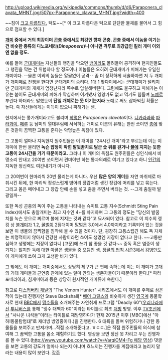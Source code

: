 {{{+1 Bullet ant }}}

http://upload.wikimedia.org/wikipedia/commons/thumb/d/d6/Paraponera_clavata_MHNT.jpg/507px-Paraponera_clavata_MHNT.jpg?width=400

~~침이 [[크고 아름다운|크고 아름답다.]] 턱도~~[* 이 크고 아름다운 턱으로 단단한 물체를 물어서 그 힘으로 점프할 수 있다.]

'''[[개미]] 중에서 거의 최강이며 [[곤충]] 중에서도 최강인 깡패 곤충. 곤충 중에서 이놈을 이기는 건 비슷한 종류의 디노포네라(''Dinoponera'')나 아니면 격투로 최강급인 킬러 개미 이외엔 없을 정도.''' 

예를 들어 [[군대개미]]는 자신들의 행진을 막으면 [[뱀]]이라도 몰려들어 공격하며 현지인들도 그 행진을 막는 건 위험하다 할 정도이나 이놈들은 오히려 군대개미가 피해가는 유일한 개미이다. --몰론 이외의 놈들은 얄쨜없이 공격-- 좀 더 정확하게 서술하자면 저 두 개미가 개미떼로 전쟁을 한다면 군대개미의 승리다. 1대 1 맞다이에서는  군대개미가 털리지만 군대개미의 개체가 엄청난지라 쪽수로 압살해버린다. 그럼에도 불구하고 피해가는 이유는 붙어도 군대개미의 피해가 막심하며 이겨봤자 영양가도 없고 먹기도 힘들며 [[노예]]로 부린다 하더라도 말했듯이 '''단일 개체로는 못 이기는지라''' 노예로 써도 잡아먹힐 확률은 높다. 즉 자신들에게는 이득이 없으니 피해가는 셈.

현지에서는 콩가개미라고도 불리며 [[학명]]은 ''Paraponera clavata''이다. [[니카라과]]와 [[파라과이]], [[페루]] 등 남미의 열대우림에 서식하는 개미로 이름의 유래는 한번 쏘이면 [[총]]에 맞은 것같이 끔찍한 고통을 준다는 악명높은 독침에 있다.

그 고통이 얼마나 지독한지 원주민들은 이 개미를 "24시간 개미"라고 부르는데 이는 이 개미에 한번 물리면 '''녹슨 압정이 박힌 발뒷꿈치로 달군 숯 위를 걷거나 [[불]]에 지지는 듯한 고통이 24시간을 가기 때문이라고.''' 그러나 이 개미의 독침도 원주민들은 성인식에서 비명소리 안내고 20여번 쏘이면서 견뎌야만 하는 통과의례로 여기고 있다고 하니 [[인간]]의 지독한 정신력도 여간내기가 아니다.

그 20여번이 한마리씩 20번 물리는게 아니다. 우선 '''많은 양의 개미'''를 자연 마취제로 마취시킨 뒤에, 한 마리씩 정성스럽게 벙어리 장갑처럼 생긴 장갑에 머리를 넣고 묶는다. 그리고 몸은 떼어내고 그 장갑 안에 손을 넣고 춤을 추면서 버티는 것. --그게 춤일까 발광일까--

또한 독성 곤충의 독이 주는 고통을 나타내는 슈미트 고통 지수(Schmidt Sting Pain Index)에서도 총알개미는 최고 지수인 4+를 차지하며 그 고통의 정도는 "당신의 발꿈치를 녹슨 못으로 찌르며 불에 지지는 것과 같다"고 묘사되어 있다. 참고로 이 지수의 랭킹 상 [[불개미]]가 1.2, [[꿀벌]]이 2점대이며 [[말벌]]은 3.0에서 4.0까지라고 기록되어 있는 것을 보면 이 생물의 끔찍함을 짐작해 볼 수 있을 것이다. 단, 굉장히 고통스럽긴 해도 독 자체는 치명적이지 않아서 건강한 사람이라면 쏘여도 생명엔 지장이 없다고 한다. ~~고통만 심하고 생명에는 지장이 없다니 [고문]에 쓰기 참 좋을 것 같다~~ 중독 혹은 염증이 생기지는 않지만 독에 대한 아픔은 생물들 중 으뜸인 셈. [[정글의 법칙 시즌3]]에서 [[김병만]]도 이 개미에게 쏘여 크게 고생한 바가 있다.

그 밖에도 이 개미는 개미중에서도 상당히 체구가 큰 편에 속하는데 이는 이 개미가 고대의 거대 개미들과 근연종 관계에 있는 얼마 안되는 생존자들이기 때문이라 한다.[* 파라포네라아과, 침개미아과 등은 상당히 원시적인 개미류에 속한다.]

참고로 [[디스커버리 채널]]의 "The Venom Hunter" 시리즈에서도 이 개미를 주제로 삼은 적이 있는데 진행자인 Steve Backshall[* [[베어 그릴스]]와 비슷하게 생긴 [[영국]]계 동물학자로 현재 [[BBC]]에서 [[맹수]]들을 소개해주는 자연취재 프로그램 "Deadly 60"([[대한민국|우리나라]]에선 [[투니버스]]를 통해 "맹수 대백과 60"이라는 타이틀로 최초 [[더빙]] 방영. 이후 [[TV조선]]에서 "사나운 녀석들"이라는 타이틀로 재방영하다가 현재 2015년 이후 [MBC]에선 "아하!동물탐험대"로 재더빙 방영중이다.)을 진행한다. 6 대륙을 돌며 위험하거나 강한 동물들을 보여주고 만져가며…직접 소개해준다고. ㅎㄷㄷ.]은 직접 원주민들의 의식에 참여해 그 끔찍한 고통을 몸소 체험하기도 했다. 영상을 보면 정신 못 차리고 우는 진행자를 볼 수 있다.([[http://www.youtube.com/watch?v=VarqiOM4-Fg 해당 영상]]) 댓글을 보면 고통의 강도가 얼마나 되는지 아냐며 흐느끼는 진행자를 계집애라고 놀리지 말라는 내용이 많이 보인다.
[[각주]]
